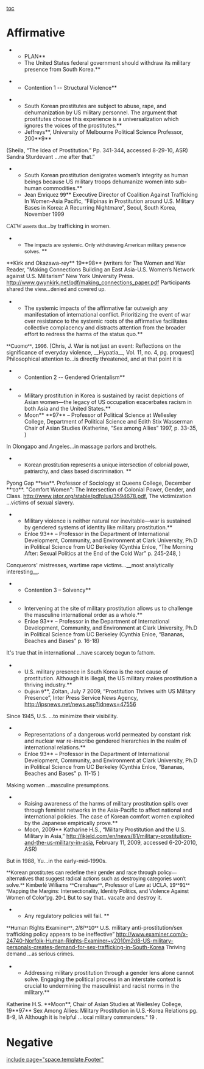 [[toc]]
=Affirmative= 

<span style="display: block; text-align: center;"> </span>
**PLAN**
**The United States federal government should withdraw its military presence from South Korea.**

**Contention 1 -- Structural Violence**

**South Korean prostitutes are subject to abuse, rape, and dehumanization by US military personnel. The argument that prostitutes choose this experience is a universalization which ignores the voices of the prostitutes.**
**Jeffreys**, University of Melbourne Political Science Professor, 200**9**
(Sheila, “The Idea of Prostitution.” Pp. 341-344, accessed 8-29-10, ASR) 
<span class="underline">Sandra </span><span style="background: none repeat scroll 0% 0% #ffffff;">Sturdevant ...</span><span style="font-weight: normal;">me after that.”</span>

**South Korean prostitution denigrates women’s integrity as human beings because US military troops dehumanize women into sub-human commodities.**
**<span style="font-family: Arial,Helvetica,sans-serif;">Jean Enriquez 99</span>** Executive Director of Coalition Against Trafficking In Women-Asia Pacific, “Filipinas in Prostitution around U.S. Military Bases in Korea: A Recurring Nightmare”, Seoul, South Korea, November 1999
<span style="font-family: 'Times New Roman',serif;">CATW asserts that...</span>by trafficking in women.
<span style="font-size: 13px; font-weight: normal; line-height: 19px;"><span style="font-size: 21px; line-height: 31px;"> </span></span>
**<span style="font-family: Arial,Helvetica,sans-serif; font-size: 10pt;">The impacts are systemic. Only withdrawing American military presence solves. </span>**
<span class="TagsChar">**Kirk and Okazawa-rey** 19**98**</span> (writers for The Women and War Reader, “Making Connections Building an East Asia-U.S. Women’s Network against U.S. Militarism” New York University Press. <span style="color: windowtext; text-decoration: none;">[[http://www.gwynkirk.net/pdf/making_connections_paper.pdf]]</span>
Participants shared the view...<span style="font-size: 13px; font-weight: normal; line-height: 19px;">denied and covered up.</span>

**The systemic impacts of the affirmative far outweigh any manifestation of international conflict. Prioritizing the event of war over resistance to the systemic roots of the affirmative facilitates collective complacency and distracts attention from the broader effort to redress the harms of the status quo.**
<span style="font-family: Arial,Helvetica,sans-serif;">**Cuomo**, 1996. </span>[Chris, J. War is not just an event: Reflections on the significance of everyday violence, __Hypatia__, Vol. 11, no. 4, pg. proquest] 
Philosophical attention to...is directly threatened, and at that point it is

**Contention 2 -- Gendered Orientalism**

**Military prostitution in Korea is sustained by racist depictions of Asian women—the legacy of US occupation exacerbates racism in both Asia and the United States.**
**Moon** **97** – Professor of Political Science at Wellesley College, Department of Political Science and Edith Stix Wasserman Chair of Asian Studies (Katherine, “Sex among Allies” 1997, p. 33-35, ) 
In Olongapo and Angeles...in massage parlors and brothels.


**<span style="font-family: Arial,Helvetica,sans-serif;">Korean prostitution represents a unique intersection of colonial power, patriarchy, and class based discrimination. </span>**
<span style="margin-left: 0in;">Pyong Gap </span>**<span style="font-family: Arial,Helvetica,sans-serif; font-size: 10pt;">Min</span>**<span style="margin-left: 0in;">. Professor of Sociology at Queens College, December </span>**<span style="font-family: Arial,Helvetica,sans-serif; font-size: 10pt;">'03</span>**<span style="margin-left: 0in;">. "Comfort Women": The Intersection of Colonial Power, Gender, and Class. <span style="color: blue;">[[http://www.jstor.org/stable/pdfplus/3594678.pdf]]</span>, </span>
The victimization ...victims of sexual slavery.

**Military violence is neither natural nor inevitable—war is sustained by gendered systems of identity like military prostitution.**
**Enloe 93** – Professor in the Department of International Development, Community, and Environment at Clark University, Ph.D in Political Science from UC Berkeley (Cynthia Enloe, “The Morning After: Sexual Politics at the End of the Cold War” p. 245-248, ) 
Conquerors' mistresses, wartime rape victims...__most analytically interesting__.

**Contention 3 – Solvency**

**Intervening at the site of military prostitution allows us to challenge the masculine international order as a whole.**
**Enloe 93** – Professor in the Department of International Development, Community, and Environment at Clark University, Ph.D in Political Science from UC Berkeley (Cynthia Enloe, “Bananas, Beaches and Bases” p. 16-18) 
It's true that in international ...<span style="font-size: 13px; font-weight: normal; line-height: 19px;">have scarcely begun to fathom.</span>

**U.S. military presence in South Korea is the root cause of prostitution. Although it is illegal, the US military makes prostitution a thriving industry.**
**<span style="font-family: Arial,Helvetica,sans-serif; font-size: 10pt;">Dujisin 9</span>**, Zoltan, July 7 2009, “Prostitution Thrives with US Military Presence”, Inter Press Service News Agency, http://ipsnews.net/news.asp?idnews=47556 
Since 1945, <span style="background: none repeat scroll 0% 0% #ffffff;">U.S. ...</span>to minimize their visibility.

**Representations of a dangerous world permeated by constant risk and nuclear war re-inscribe gendered hierarchies in the realm of international relations.**
**Enloe 93** – Professor in the Department of International Development, Community, and Environment at Clark University, Ph.D in Political Science from UC Berkeley (Cynthia Enloe, “Bananas, Beaches and Bases” p. 11-15 ) 
Making women<span style="font-family: Arial,Helvetica,sans-serif;"> ...masculine presumptions.</span>

**Raising awareness of the harms of military prostitution spills over through feminist networks in the Asia-Pacific to affect national and international policies. The case of Korean comfort women exploited by the Japanese empirically prove.**
**Moon, 2009** Katharine H.S., “Military Prostitution and the U.S. Military in Asia,” [[http://ikjeld.com/en/news/81/military-prostitution-and-the-us-military-in-asia]], February 11, 2009, accessed 6-20-2010, ASR) 
But <span class="underline">in 1988, Yu..</span>.in the early-mid-1990s.

<span style="font-size: 16px; line-height: 0px; overflow: hidden;">﻿</span><span style="font-family: Arial,Helvetica,sans-serif;">**Korean prostitutes can redefine their gender and race through policy—alternatives that suggest radical actions such as destroying categories won’t solve.**﻿</span>
<span style="font-family: Arial,Helvetica,sans-serif;">Kimberlé Williams **Crenshaw**, Professor of Law at UCLA, 19**91** “Mapping the Margins: Intersectionality, Identity Politics, and Violence Against Women of Color”pg. 20-1</span>
<span class="DebateUnderline"><span style="font-size: 10pt;">But </span></span><span style="background: none repeat scroll 0% 0% #ffffff;">to say that.. </span>vacate and destroy it.

**Any r<span class="Author-Date">egulatory policies will fail. </span>**
<span style="font-family: Arial,Helvetica,sans-serif;">**Human Rights Examiner**, 2/8/**10** U.S.</span> military anti-prostitution/sex trafficking policy appears to be ineffective” [[http://www.examiner.com/x-24740-Norfolk-Human-Rights-Examiner%7Ey2010m2d8-US-military-personals-creates-demand-for-sex-trafficking-in-South-Korea|http://www.examiner.com/x-24740-Norfolk-Human-Rights-Examiner~y2010m2d8-US-military-personals-creates-demand-for-sex-trafficking-in-South-Korea]]
<span style="background: none repeat scroll 0% 0% #ffffff; font-size: 10pt;">Thriving demand ...</span><span style="font-size: 13px; font-weight: normal; line-height: 19px;">as serious crimes.</span>

**Addressing military prostitution through a gender lens alone cannot solve. Engaging the political process in an interstate context is crucial to undermining the masculinist and racist norms in the military.**
Katherine H.S. **Moon**, Chair of Asian Studies at Wellesley College, 19**97** Sex Among Allies: Military Prostitution in U.S.-Korea Relations pg. 8-9, IA 
Although it is helpful ...<span style="font-size: 13px; font-weight: normal; line-height: 19px;">local military commanders.<span style="font-size: 10pt;">" 19 .</span></span>


=Negative= 

[[include page="space.template.Footer"]]